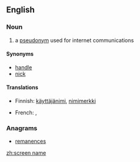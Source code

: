 ==English==
{{wikipedia}}
===Noun===

{{en-noun}}

# a [[pseudonym]] used for internet communications

====Synonyms====
* [[handle]]
* [[nick]]

====Translations====
{{trans-top|a pseudonym used for internet communications}}
* Finnish: [[käyttäjänimi]], [[nimimerkki]]
{{trans-mid}}
* French: {{t|fr|pseudonyme|m}}, {{t|fr|alias|m}}
{{trans-bottom}}

===Anagrams===
* [[remanences#English|remanences]]

[[zh:screen name]]